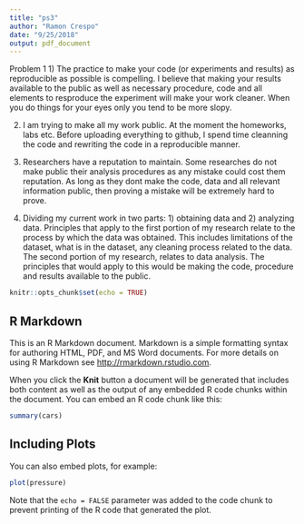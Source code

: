 ```yaml
---
title: "ps3"
author: "Ramon Crespo"
date: "9/25/2018"
output: pdf_document
---
```


Problem 1
1) The practice to make your code (or experiments and results) as reproducible as possible is compelling. I believe that making your results available to the public as well as necessary procedure, code and all elements to resproduce the experiment will make your work cleaner. When you do things for your eyes only you tend to be more slopy.

2) I am trying to make all my work public. At the moment the homeworks, labs etc. Before uploading everything to github, I spend time cleanning the code and rewriting the code in a reproducible manner. 

3) Researchers have a reputation to maintain. Some researches do not make public their analysis procedures as any mistake could cost them reputation. As long as they dont make the code, data and all relevant information public, then proving a mistake will be extremely hard to prove. 

4) Dividing my current work in two parts: 1) obtaining data and 2) analyzing data. Principles that apply to the first portion of my research relate to the process by which the data was obtained. This includes limitations of the dataset, what is in the dataset, any cleaning process related to the data. The second portion of my research, relates to data analysis. The principles that would apply to this would be making the code, procedure and results available to the public. 





```r
knitr::opts_chunk$set(echo = TRUE)
```

## R Markdown

This is an R Markdown document. Markdown is a simple formatting syntax for authoring HTML, PDF, and MS Word documents. For more details on using R Markdown see <http://rmarkdown.rstudio.com>.

When you click the **Knit** button a document will be generated that includes both content as well as the output of any embedded R code chunks within the document. You can embed an R code chunk like this:

```r
summary(cars)
```

## Including Plots

You can also embed plots, for example:

```r
plot(pressure)
```

Note that the `echo = FALSE` parameter was added to the code chunk to prevent printing of the R code that generated the plot.
